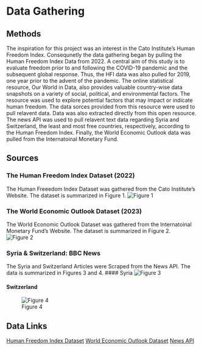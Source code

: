 # Data Gathering

## Methods
The inspiration for this project was an interest in the Cato Institute's Human Freedom Index. Consequnetly the data gathering began by pulling the Human Freedom Index Data from 2022. A central aim of this study is to evaluate freedom prior to and following the COVID-19 pandemic and the subsequent global response. Thus, the HFI data was also pulled for 2019, one year prior to the advent of the pandemic. The online statistical resource, Our World in Data, also provides valuable country-wise data snapshots on a variety of social, political, and environmental factors. The resource was used to explore potential factors that may impact or indicate human freedom. The data sorces provided from this resource were used to pull relavent data. Data was also extracted directly from this open resource. The news API was used to pull relavent text data regarding Syria and Switzerland, the least and most free countries, respectively, according to the Human Freedom Index. Finally, the World Economic Outlook data was pulled from the Internatoinal Monetary Fund.

## Sources

### The Human Freedom Index Dataset (2022)
The Human Freeedom Index Dataset was gathered from the Cato Institute's Website. The dataset is summarized in Figure 1.
![Figure 1](hfi_fig.png)

### The World Economic Outlook Dataset (2023)
The World Economic Outlook Dataset was gathered from the Internatoinal Monetary Fund's Website. The dataset is summarized in Figure 2.
![Figure 2](weo_fig.png)

### Syria & Switzerland: BBC News
The Syria and Switzerland Articles were Scraped from the News API. The data is summarized in Figures 3 and 4.
#### Syria
![Figure 3](sy_fig.png)

#### Switzerland
![Figure 4](sw_fig.png)

## Data Links
[Human Freedom Index Dataset](https://www.cato.org/human-freedom-index/2022)
[World Economic Outlook Dataset](https://www.imf.org/en/Publications/SPROLLs/world-economic-outlook-databases#sort=%40imfdate%20descending)
[News API](https://newsapi.org/)


